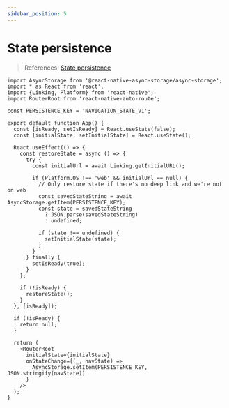 ```yaml
---
sidebar_position: 5
---
```


# State persistence

> References: [State persistence](https://reactnavigation.org/docs/state-persistence/)

```tsx title="App.tsx"
import AsyncStorage from '@react-native-async-storage/async-storage';
import * as React from 'react';
import {Linking, Platform} from 'react-native';
import RouterRoot from 'react-native-auto-route';

const PERSISTENCE_KEY = 'NAVIGATION_STATE_V1';

export default function App() {
  const [isReady, setIsReady] = React.useState(false);
  const [initialState, setInitialState] = React.useState();

  React.useEffect(() => {
    const restoreState = async () => {
      try {
        const initialUrl = await Linking.getInitialURL();

        if (Platform.OS !== 'web' && initialUrl == null) {
          // Only restore state if there's no deep link and we're not on web
          const savedStateString = await AsyncStorage.getItem(PERSISTENCE_KEY);
          const state = savedStateString
            ? JSON.parse(savedStateString)
            : undefined;

          if (state !== undefined) {
            setInitialState(state);
          }
        }
      } finally {
        setIsReady(true);
      }
    };

    if (!isReady) {
      restoreState();
    }
  }, [isReady]);

  if (!isReady) {
    return null;
  }

  return (
    <RouterRoot
      initialState={initialState}
      onStateChange={(_, navState) =>
        AsyncStorage.setItem(PERSISTENCE_KEY, JSON.stringify(navState))
      }
    />
  );
}

```